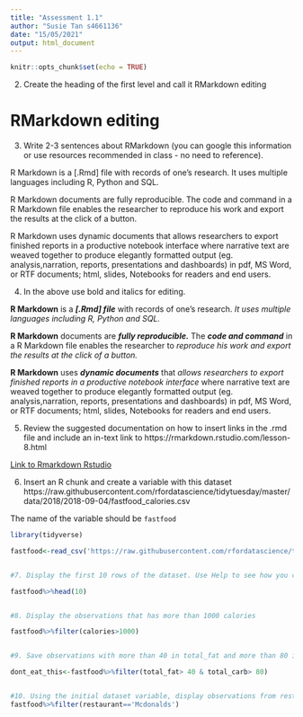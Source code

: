 ```yaml
---
title: "Assessment 1.1"
author: "Susie Tan s4661136"
date: "15/05/2021"
output: html_document
---
```


```r
knitr::opts_chunk$set(echo = TRUE)
```

2. Create the heading of the first level and call it RMarkdown editing

# RMarkdown editing

3. Write 2-3 sentences about RMarkdown (you can google this information or use resources recommended in class - no need to reference).

R Markdown is a [.Rmd] file with records of one's research. It uses multiple languages including R, Python and SQL.

R Markdown documents are fully reproducible.  The code and command in a R Markdown file enables the researcher to reproduce his work and export the results at the click of a button.   

R Markdown uses dynamic documents that allows  researchers to export finished reports in a productive notebook interface where narrative text are weaved together to produce elegantly formatted output (eg. analysis,narration, reports, presentations and dashboards) in pdf, MS Word, or RTF documents; html, slides, Notebooks for readers and end users.

4. In the above use bold and italics for editing.

**R Markdown** is a ***[.Rmd] file*** with records of one's research. *It uses multiple languages including R, Python and SQL.*

**R Markdown** documents are ***fully reproducible.***  The ***code and command*** in a R Markdown file enables the researcher to *reproduce his work and export the results at the click of a button.*   

**R Markdown** uses ***dynamic documents*** that *allows  researchers to export finished reports in a productive notebook interface* where narrative text are weaved together to produce elegantly formatted output (eg. analysis,narration, reports, presentations and dashboards) in pdf, MS Word, or RTF documents; html, slides, Notebooks for readers and end users.

5. Review the suggested documentation on how to insert links in the .rmd file and include an in-text link to https://rmarkdown.rstudio.com/lesson-8.html

[Link to Rmarkdown Rstudio](https://rmarkdown.rstudio.com/lesson-8.html)

6. Insert an R chunk and create a variable with this dataset
https://raw.githubusercontent.com/rfordatascience/tidytuesday/master/data/2018/2018-09-04/fastfood_calories.csv

The name of the variable should be `fastfood`

```r
library(tidyverse)

fastfood<-read_csv('https://raw.githubusercontent.com/rfordatascience/tidytuesday/master/data/2018/2018-09-04/fastfood_calories.csv')


#7. Display the first 10 rows of the dataset. Use Help to see how you can do this with `head()` function.

fastfood%>%head(10)


#8. Display the observations that has more than 1000 calories

fastfood%>%filter(calories>1000)


#9. Save observations with more than 40 in total_fat and more than 80 in total_carb in a new variable called `dont_eat_this`

dont_eat_this<-fastfood%>%filter(total_fat> 40 & total_carb> 80)


#10. Using the initial dataset variable, display observations from restaurant Mcdonalds
fastfood%>%filter(restaurant=='Mcdonalds')  

```
